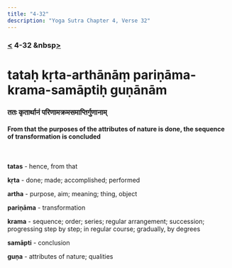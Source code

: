 ```yaml
---
title: "4-32"
description: "Yoga Sutra Chapter 4, Verse 32"
---
```


### [<](/Chapter-4/4-31/) 4-32 &nbsp[>](/Chapter-4/4-33/)

# tataḥ kṛta-arthānāṃ pariṇāma-krama-samāptiḥ guṇānām

### ततः कृतार्थानं परिणामक्रमसमाप्तिर्गुणानाम्

#### From that the purposes of the attributes of nature is done, the sequence of transformation is concluded

<br />

**tatas** - hence, from that

**kṛta** - done; made; accomplished; performed

**artha** - purpose, aim; meaning; thing, object

**pariṇāma** - transformation

**krama** - sequence; order; series; regular arrangement; succession; progressing step by step; in regular course; gradually, by degrees

**samāpti** - conclusion

**guṇa** - attributes of nature; qualities

<br />
